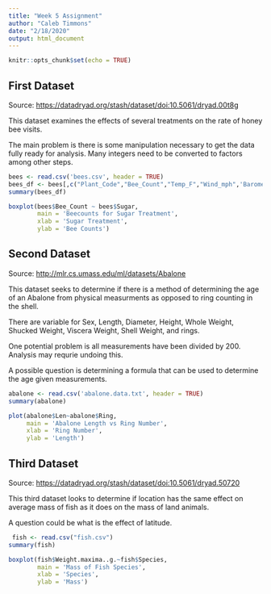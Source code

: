 ---
title: "Week 5 Assignment"
author: "Caleb Timmons"
date: "2/18/2020"
output: html_document
---

```{r setup, include=FALSE}
knitr::opts_chunk$set(echo = TRUE)
```

## First Dataset

Source: <https://datadryad.org/stash/dataset/doi:10.5061/dryad.00t8g>

This dataset examines the effects of several treatments on the rate of honey bee visits.

The main problem is there is some manipulation necessary to get the data fully ready for analysis.  Many integers need to be converted to factors among other steps.
```{r}
bees <- read.csv('bees.csv', header = TRUE)
bees_df <- bees[,c("Plant_Code","Bee_Count","Temp_F","Wind_mph",'Barometric','Humidity')]
summary(bees_df)
```
```{r, echo=FALSE}
boxplot(bees$Bee_Count ~ bees$Sugar,
        main = 'Beecounts for Sugar Treatment',
        xlab = 'Sugar Treatment',
        ylab = 'Bee Counts')
```

## Second Dataset

Source: <http://mlr.cs.umass.edu/ml/datasets/Abalone>

This dataset seeks to determine if there is a method of determining the age of an Abalone from physical measurments as opposed to ring counting in the shell.

There are variable for Sex, Length, Diameter, Height, Whole Weight, Shucked Weight, Viscera Weight, Shell Weight, and rings.

One potential problem is all measurements have been divided by 200.  Analysis may requrie undoing this.

A possible question is determining a formula that can be used to determine the age given measurements.

```{r}
abalone <- read.csv('abalone.data.txt', header = TRUE)
summary(abalone)
```
```{r, echo=FALSE}
plot(abalone$Len~abalone$Ring,
     main = 'Abalone Length vs Ring Number',
     xlab = 'Ring Number',
     ylab = 'Length')
```

## Third Dataset

Source: <https://datadryad.org/stash/dataset/doi:10.5061/dryad.50720>

This third dataset looks to determine if location has the same effect on average mass of fish as it does on the mass of land animals.

A question could be what is the effect of latitude.

```{r}
 fish <- read.csv("fish.csv")
summary(fish)
```
```{r, echo=FALSE}
boxplot(fish$Weight.maxima..g.~fish$Species,
        main = 'Mass of Fish Species',
        xlab = 'Species',
        ylab = 'Mass')
```
